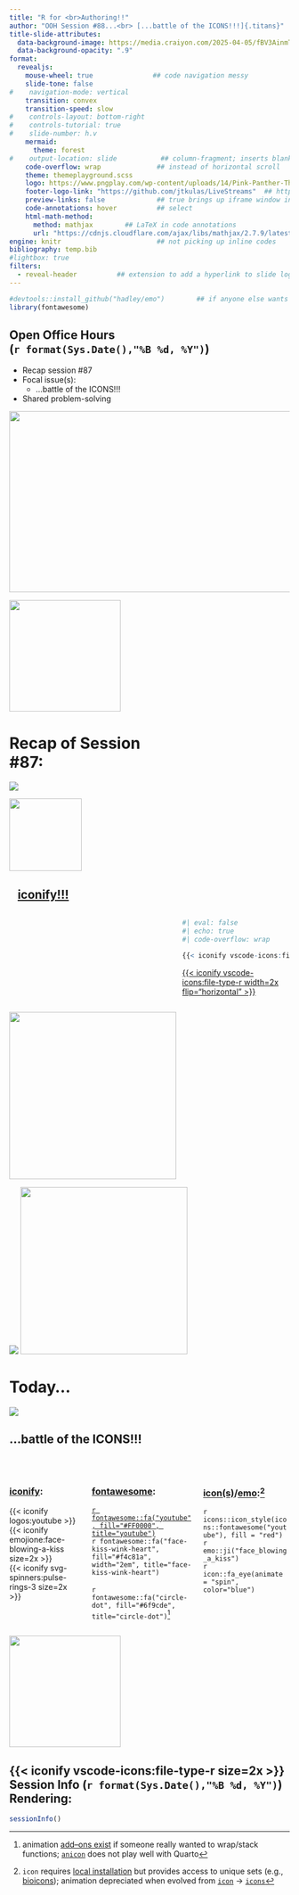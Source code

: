 ```yaml
---
title: "R for <br>Authoring!!" 
author: "OOH Session #88...<br> [...battle of the ICONS!!!]{.titans}"
title-slide-attributes: 
  data-background-image: https://media.craiyon.com/2025-04-05/fBV3AinmT0WoK48-K-hIjQ.webp #https://media.craiyon.com/2025-04-19/6SOKpdtoRuevUgTEwUwhBQ.webp 
  data-background-opacity: ".9"
format:
  revealjs:
    mouse-wheel: true               ## code navigation messy
    slide-tone: false
#    navigation-mode: vertical
    transition: convex
    transition-speed: slow
#    controls-layout: bottom-right
#    controls-tutorial: true
#    slide-number: h.v
    mermaid:
      theme: forest
#    output-location: slide           ## column-fragment; inserts blank 2nd slide
    code-overflow: wrap              ## instead of horizontal scroll
    theme: themeplayground.scss       
    logo: https://www.pngplay.com/wp-content/uploads/14/Pink-Panther-Thinking-Transparent-Images.png
    footer-logo-link: "https://github.com/jtkulas/LiveStreams"  ## https://github.com/shafayetShafee/reveal-header#readme
    preview-links: false             ## true brings up iframe window instead of "site"
    code-annotations: hover          ## select
    html-math-method: 
      method: mathjax        ## LaTeX in code annotations
      url: "https://cdnjs.cloudflare.com/ajax/libs/mathjax/2.7.9/latest.js?config=TeX-MML-AM_CHTML"
engine: knitr                        ## not picking up inline codes
bibliography: temp.bib
#lightbox: true
filters: 
  - reveal-header          ## extension to add a hyperlink to slide logo
---
```


```r
#devtools::install_github("hadley/emo")        ## if anyone else wants to render
library(fontawesome)
```

## Open Office Hours <br>(`r format(Sys.Date(),"%B %d, %Y")`)

::: {layout="[90,10]"}
::: first-column
+ Recap session #87
+ Focal issue(s):
    + [...battle of the ICONS!!!]{.titans2}
+ Shared problem-solving

:::

::: second-column
:::

:::

![](img/title87.JPG){.absolute top="135" right="-120" width="600" height="325"}

![](https://static.vecteezy.com/system/resources/previews/015/241/249/non_2x/glowing-neon-arrow-doodle-transparent-free-png.png){.absolute top="155" left="360" width="200"}

# Recap of Session <br>#87: 

![](https://pngimg.com/d/sticky_note_PNG18964.png){.absolute right="50" top="200"}

![](https://community-openhab-org.s3.dualstack.eu-central-1.amazonaws.com/original/3X/4/4/4486dfe2681b7b51b0615dab850a1f8cdaa95ac6.png){.absolute width="130" top="255" right="110"}

## &nbsp;&nbsp;&nbsp;[[iconify!!!]{.tangerine}](https://icon-sets.iconify.design/)

::: {.columns}
::: {.column width="60%"}
:::

::: {.column width="40%"}

```r
#| eval: false
#| echo: true
#| code-overflow: wrap

{{< iconify vscode-icons:file-type-r width=2x flip="horizontal" >}}

```

[{{< iconify vscode-icons:file-type-r width=2x flip="horizontal" >}}](https://m.canouil.dev/quarto-iconify/)
:::
:::


![](https://www.vectorkhazana.com/assets/images/products/marilyn_monroe_3.png){.absolute left="-190" top="0" height="300" .mirror}

![](https://media0.giphy.com/media/v1.Y2lkPTc5MGI3NjExZ2F1NHA3bmowZ3Vnb2c4dmpwendpdGdyZGEzaXFtcHA0dmxwMzEzOCZlcD12MV9pbnRlcm5hbF9naWZfYnlfaWQmY3Q9Zw/1k5k3J5K3BywQOrpNA/giphy.gif){.absolute left="70" bottom="75"}
![](https://www.drupal.org/files/styles/grid-3-2x/public/project-images/iconify_icons_module_0.png?itok=pXWkkl5T){.absolute height="300" top="-50" right="-20"}

# Today...

![](https://media4.giphy.com/media/v1.Y2lkPTc5MGI3NjExbGZvamRkOXptZHZwb3JvaThybGgxdm1weDA4ZzNmbnBwMGxwZjRnYSZlcD12MV9pbnRlcm5hbF9naWZfYnlfaWQmY3Q9Zw/Pyv6fShlz8XHq/giphy.gif)

## [...battle of the ICONS!!!]{.titans2} 

<br>

::: {.columns}
::: {.column width="27%"}
### [[iconify](https://github.com/mcanouil/quarto-iconify)]{.smaller}:

 {{< iconify logos:youtube >}} <br>
 {{< iconify emojione:face-blowing-a-kiss size=2x >}} <br>
 {{< iconify svg-spinners:pulse-rings-3 size=2x >}}

:::

::: {.column width="38%"}
### [[fontawesome](https://rstudio.github.io/fontawesome/)]{.smaller}:

[`r fontawesome::fa("youtube", fill="#FF0000", title="youtube")`](https://cran.r-project.org/web/packages/fontawesome/fontawesome.pdf) <br>
`r fontawesome::fa("face-kiss-wink-heart", fill="#f4c81a", width="2em", title="face-kiss-wink-heart")` <br>
  <br>
 `r fontawesome::fa("circle-dot", fill="#6f9cde", title="circle-dot")`^[animation [add--ons exist](https://github.com/mcanouil/quarto-animate) if someone really wanted to wrap/stack functions; [`anicon`](https://anicon.netlify.app/#4) does not play well with Quarto]  

:::

::: {.column width="33%"} 
### [[icon(s)](https://pkg.mitchelloharawild.com/icons/)/[emo](https://github.com/hadley/emo)]{.smaller}:^[`icon` requires [local installation](https://pkg.mitchelloharawild.com/icons/news/index.html) but provides access to unique sets (e.g., [bioicons](https://bioicons.com/)); animation depreciated when evolved from [`icon`](https://ropensci.org/blog/2018/05/15/icon/) $\rightarrow$ [`icons`](https://github.com/mitchelloharawild/icons/)]

`r icons::icon_style(icons::fontawesome("youtube"), fill = "red")` <br>
[`r emo::ji("face_blowing_a_kiss")`]{.bigger} <br>
`r icon::fa_eye(animate = "spin", color="blue")` 

:::

:::


![](https://media2.giphy.com/media/v1.Y2lkPTc5MGI3NjExbzJzeHBrd2owZTZpZ3VsZmY3NTl3cjcweno0c3BmYzE1dm1xZ3EyciZlcD12MV9pbnRlcm5hbF9naWZfYnlfaWQmY3Q9Zw/2OVL0dLCB5nck/giphy.gif){.absolute right="-120" top="-20" height="200"}

## {{< iconify vscode-icons:file-type-r size=2x >}} Session Info (`r format(Sys.Date(),"%B %d, %Y")`) Rendering: 
```r
sessionInfo()
```

